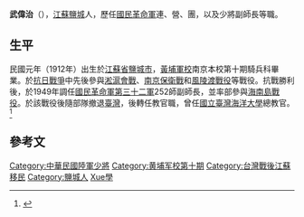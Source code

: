 {{BLPsources|time=2021-03-31T08:50:14+00:00}}
<!-- 本调用由 {{subst:Notability Unreferenced/auto}} 自动产生。 -->{{Infobox_officeholder
| name = 武偉治
| image name = 
| width = 
| Sex = 男
| Native place = [[江蘇|江蘇]][[鹽城|鹽城]]  
| now = 
| period = 
| party = 
| date of birth = 1911年
| place of birth = 
| date of death = 
| place of death = {{TWN}}
| nationality = {{ROC}}
| spouse = 
|allegiance = {{ROC}}
|branch = {{flagicon image|Flag of the Republic of China Army.svg}} [[中華民國陸軍|中華民國陸軍]]
|rank = [[File:ROCA_Major_General's_Flag.svg|25px]] [[少將|少將]]
| educate = 
* 黃埔軍校南京本校第十期騎兵大隊
*陸軍指揮參謀學校正期班第九期 
| past = 1950年國民革命軍第32軍第252師副師長              
 }}

'''武偉治'''（{{bd|1911年||？||catIdx=武偉治}}），[[江蘇|江蘇]][[鹽城|鹽城]]人，歷任[[國民革命軍|國民革命軍]]連、營、團，以及少將副師長等職。

==生平==
民國元年（1912年）出生於[[江蘇省|江蘇省]][[鹽城市|鹽城市]]，[[黃埔軍校|黃埔軍校]]南京本校第十期騎兵科畢業。於[[抗日戰爭|抗日戰爭]]中先後參與[[淞滬會戰|淞滬會戰]]、[[南京保衛戰|南京保衛戰]]和[[風陵渡戰役|風陵渡戰役]]等戰役。抗戰勝利後，於1949年調任[[國民革命軍第三十二軍|國民革命軍第三十二軍]]252師副師長，並率部參與[[海南島戰役|海南島戰役]]。於該戰役後隨部隊撤退[[臺灣|臺灣]]，後轉任教官職，曾任[[國立臺灣海洋大學|國立臺灣海洋大學]]總教官。<ref>{{cite news |title=國史館檔案史料文物查詢系統 |url=https://ahonline.drnh.gov.tw/index.php?act=Archive/search/eyJxdWVyeSI6W3siZmllbGQiOiJfYWxsIiwidmFsdWUiOiLmrablgYnmsrsifV0sImRvbWNvbmYiOnsicXVlcnlfaGlzdG9yeV9jb250ZW50IjoiYmxvY2siLCJ6b25nX2xldmVsX2NvbnRlbnQiOiJibG9jayIsInBvc3RfcXVlcnlfY29udGVudCI6ImJsb2NrIiwiZmFjZXRzYnkiOiJ6b25nX25hbWUiLCJ6b25nX25hbWUiOiJibG9jayIsInllYXJudW0iOiJub25lIiwicGVyc29uIjoibm9uZSIsImxvY2F0aW9uIjoibm9uZSIsImxpc3Rtb2RlIjoiZGVmYXVsdCIsInNvcnRieSI6ImluX3N0b3JlX25vIiwicGFnZWluZyI6IjIwIn19 |language=zh-hant}}</ref>
 

==參考文==
{{reflist}}

{{DEFAULTSORT:Yin尹}}
[[Category:中華民國陸軍少將|Category:中華民國陸軍少將]]
[[Category:黄埔军校第十期|Category:黄埔军校第十期]]
[[Category:台灣戰後江蘇移民|Category:台灣戰後江蘇移民]]
[[Category:鹽城人|Category:鹽城人]]
[[Category:武姓|Xue學]]